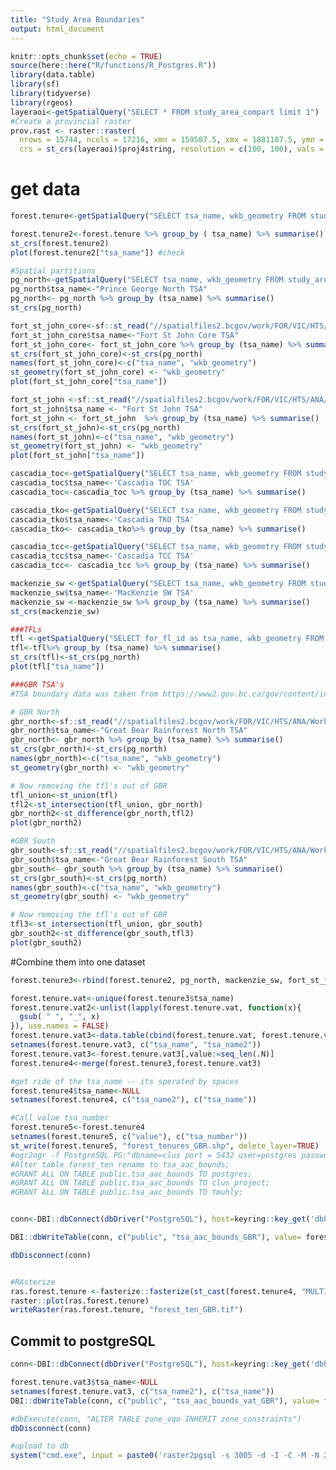 ```yaml
---
title: "Study Area Boundaries"
output: html_document
---
```


```r
knitr::opts_chunk$set(echo = TRUE)
source(here::here("R/functions/R_Postgres.R"))
library(data.table)
library(sf)
library(tidyverse)
library(rgeos)
layeraoi<-getSpatialQuery("SELECT * FROM study_area_compart limit 1")
#Create a provincial raster
prov.rast <- raster::raster(
  nrows = 15744, ncols = 17216, xmn = 159587.5, xmx = 1881187.5, ymn = 173787.5, ymx = 1748187.5, 
  crs = st_crs(layeraoi)$proj4string, resolution = c(100, 100), vals = 0)

```
# get data
```r
forest.tenure<-getSpatialQuery("SELECT tsa_name, wkb_geometry FROM study_area_compart where tsa_name in ('Quesnel TSA', 'Lakes TSA', 'Morice TSA', 'Bulkley TSA', 'Williams Lake TSA', 'Kamloops TSA', '100 Mile House TSA', 'Golden TSA', 'Revelstoke TSA', 'Okanagan TSA', 'Kootenay Lake TSA', 'Invermere TSA', 'Cranbrook TSA', 'Arrow TSA', 'Dawson Creek TSA', 'Robson Valley TSA') or tsb_number in ('24C', '24D','24E','24F','24G','24H','24I', '16A', '16B', '16C', '16D', '16E', '16F', '16G', '16H', '16I', '16J', '16K', '16P')")

forest.tenure2<-forest.tenure %>% group_by ( tsa_name) %>% summarise()
st_crs(forest.tenure2)
plot(forest.tenure2["tsa_name"]) #check 

#Spatial partitions
pg_north<-getSpatialQuery("SELECT tsa_name, wkb_geometry FROM study_area_compart where tsb_number in ('24A', '24B')")
pg_north$tsa_name<-"Prince George North TSA"
pg_north<- pg_north %>% group_by (tsa_name) %>% summarise()
st_crs(pg_north)

fort_st_john_core<-sf::st_read("//spatialfiles2.bcgov/work/FOR/VIC/HTS/ANA/Workarea/dstuart/TSA40_FtStJohn/SENSITIVITIES/GeographicPartition/Core_ForLegal/TSA40_Core_shapes/TSA40_core.shp")
fort_st_john_core$tsa_name<-"Fort St John Core TSA"
fort_st_john_core<- fort_st_john_core %>% group_by (tsa_name) %>% summarise()
st_crs(fort_st_john_core)<-st_crs(pg_north)
names(fort_st_john_core)<-c("tsa_name", "wkb_geometry")
st_geometry(fort_st_john_core) <- "wkb_geometry"
plot(fort_st_john_core["tsa_name"]) 

fort_st_john <-sf::st_read("//spatialfiles2.bcgov/work/FOR/VIC/HTS/ANA/Workarea/dstuart/TSA40_FtStJohn/SENSITIVITIES/GeographicPartition/Core_ForLegal/TSA40_Core_shapes/iLU_TSA40_.shp", query = "SELECT * FROM \"iLU_TSA40_\" where c_p =2")
fort_st_john$tsa_name <- "Fort St John TSA"
fort_st_john <- fort_st_john  %>% group_by (tsa_name) %>% summarise()
st_crs(fort_st_john)<-st_crs(pg_north)
names(fort_st_john)<-c("tsa_name", "wkb_geometry")
st_geometry(fort_st_john) <- "wkb_geometry"
plot(fort_st_john["tsa_name"]) 

cascadia_toc<-getSpatialQuery("SELECT tsa_name, wkb_geometry FROM study_area_compart where tsb_number in ('45O')")
cascadia_toc$tsa_name<-'Cascadia TOC TSA'
cascadia_toc<-cascadia_toc %>% group_by (tsa_name) %>% summarise()

cascadia_tko<-getSpatialQuery("SELECT tsa_name, wkb_geometry FROM study_area_compart where tsb_number in ('45K', '45K1', '45K2')")
cascadia_tko$tsa_name<-'Cascadia TKO TSA'
cascadia_tko<- cascadia_tko%>% group_by (tsa_name) %>% summarise()

cascadia_tcc<-getSpatialQuery("SELECT tsa_name, wkb_geometry FROM study_area_compart where tsb_number in ('45C5','45C6','45C7','45C8')")
cascadia_tcc$tsa_name<-'Cascadia TCC TSA'
cascadia_tcc<- cascadia_tcc %>% group_by (tsa_name) %>% summarise()

mackenzie_sw <-getSpatialQuery("SELECT tsa_name, wkb_geometry FROM study_area_compart where tsb_number in ('16L', '16O', '16M', '16N')")
mackenzie_sw$tsa_name<-'MacKenzie SW TSA'
mackenzie_sw <-mackenzie_sw %>% group_by (tsa_name) %>% summarise()
st_crs(mackenzie_sw)

###TFLs
tfl <-getSpatialQuery("SELECT for_fl_id as tsa_name, wkb_geometry FROM tfl_all_polygon")
tfl<-tfl%>% group_by (tsa_name) %>% summarise()
st_crs(tfl)<-st_crs(pg_north)
plot(tfl["tsa_name"]) 

###GBR TSA's
#TSA boundary data was taken from https://www2.gov.bc.ca/gov/content/industry/crown-land-water/land-use-planning/regions/west-coast/great-bear-rainforest/great-bear-rainforest-legal-direction-agreements

# GBR North
gbr_north<-sf::st_read("//spatialfiles2.bcgov/work/FOR/VIC/HTS/ANA/Workarea/ekleynhans/GBRO_ScheduleShapefiles_20160120/GBRSchB_CNC_20160104.shp")
gbr_north$tsa_name<-"Great Bear Rainforest North TSA"
gbr_north<- gbr_north %>% group_by (tsa_name) %>% summarise()
st_crs(gbr_north)<-st_crs(pg_north)
names(gbr_north)<-c("tsa_name", "wkb_geometry")
st_geometry(gbr_north) <- "wkb_geometry"

# Now removing the tfl's out of GBR
tfl_union<-st_union(tfl)
tfl2<-st_intersection(tfl_union, gbr_north)
gbr_north2<-st_difference(gbr_north,tfl2)
plot(gbr_north2)

#GBR South
gbr_south<-sf::st_read("//spatialfiles2.bcgov/work/FOR/VIC/HTS/ANA/Workarea/ekleynhans/GBRO_ScheduleShapefiles_20160120/GBRSchC_SCC_20151105.shp")
gbr_south$tsa_name<-"Great Bear Rainforest South TSA"
gbr_south<- gbr_south %>% group_by (tsa_name) %>% summarise()
st_crs(gbr_south)<-st_crs(pg_north)
names(gbr_south)<-c("tsa_name", "wkb_geometry")
st_geometry(gbr_south) <- "wkb_geometry"

# Now removing the tfl's out of GBR
tfl3<-st_intersection(tfl_union, gbr_south)
gbr_south2<-st_difference(gbr_south,tfl3)
plot(gbr_south2)


```

#Combine them into one dataset
```r

forest.tenure3<-rbind(forest.tenure2, pg_north, mackenzie_sw, fort_st_john, fort_st_john_core, cascadia_tcc, cascadia_toc, cascadia_tko, tfl) 

forest.tenure.vat<-unique(forest.tenure3$tsa_name)
forest.tenure.vat2<-unlist(lapply(forest.tenure.vat, function(x){
  gsub( " ", "_", x)
}), use.names = FALSE)
forest.tenure.vat3<-data.table(cbind(forest.tenure.vat, forest.tenure.vat2))
setnames(forest.tenure.vat3, c("tsa_name", "tsa_name2"))
forest.tenure.vat3<-forest.tenure.vat3[,value:=seq_len(.N)]
forest.tenure4<-merge(forest.tenure3,forest.tenure.vat3)

#get ride of the tsa_name -- its sperated by spaces
forest.tenure4$tsa_name<-NULL
setnames(forest.tenure4, c("tsa_name2"), c("tsa_name"))

#Call value tsa_number
forest.tenure5<-forest.tenure4
setnames(forest.tenure5, c("value"), c("tsa_number"))
st_write(forest.tenure5, "forest_tenures_GBR.shp", delete_layer=TRUE)
#ogr2ogr -f PostgreSQL PG:"dbname=clus port = 5432 user=postgres password=postgres" C:\Users\klochhea\clus\R\Params\forest_tenures.shp -overwrite -a_srs EPSG:3005 -progress --config PG_USE_COPY YES -nlt PROMOTE_TO_MULTI
#Alter table forest_ten rename to tsa_aac_bounds;
#GRANT ALL ON TABLE public.tsa_aac_bounds TO postgres;
#GRANT ALL ON TABLE public.tsa_aac_bounds TO clus_project;
#GRANT ALL ON TABLE public.tsa_aac_bounds TO tmuhly;


conn<-DBI::dbConnect(dbDriver("PostgreSQL"), host=keyring::key_get('dbhost', keyring = 'postgreSQL'), dbname = keyring::key_get('dbname', keyring = 'postgreSQL'), port='5432' ,user=keyring::key_get('dbuser', keyring = 'postgreSQL') ,password= keyring::key_get('dbpass', keyring = 'postgreSQL'))

DBI::dbWriteTable(conn, c("public", "tsa_aac_bounds_GBR"), value= forest.tenure5, row.names = FALSE, overwrite = TRUE) 

dbDisconnect(conn)


#RAsterize 
ras.forest.tenure <-fasterize::fasterize(st_cast(forest.tenure4, "MULTIPOLYGON"), prov.rast, field = "tsa_number") 
raster::plot(ras.forest.tenure)
writeRaster(ras.forest.tenure, "forest_ten_GBR.tif")

```

## Commit to postgreSQL
```r

conn<-DBI::dbConnect(dbDriver("PostgreSQL"), host=keyring::key_get('dbhost', keyring = 'postgreSQL'), dbname = keyring::key_get('dbname', keyring = 'postgreSQL'), port='5432' ,user=keyring::key_get('dbuser', keyring = 'postgreSQL') ,password= keyring::key_get('dbpass', keyring = 'postgreSQL'))

forest.tenure.vat3$tsa_name<-NULL
setnames(forest.tenure.vat3, c("tsa_name2"), c("tsa_name"))
DBI::dbWriteTable(conn, c("public", "tsa_aac_bounds_vat_GBR"), value= forest.tenure.vat3, row.names = FALSE, overwrite = TRUE)

#dbExecute(conn, "ALTER TABLE zone_vqo INHERIT zone_constraints")
dbDisconnect(conn)

#upload to db
system("cmd.exe", input = paste0('raster2pgsql -s 3005 -d -I -C -M -N 2147483648  ', here::here(), '/R/params/forest_ten_GBR.tif -t 100x100 rast.tsa_aac_boundary_GBR | psql postgres://', keyring::key_get('dbuser', keyring = 'postgreSQL'), ':', keyring::key_get('dbpass', keyring = 'postgreSQL'), '@', keyring::key_get('dbhost', keyring = 'postgreSQL'), ':5432/clus'), show.output.on.console = FALSE, invisible = TRUE)
```


